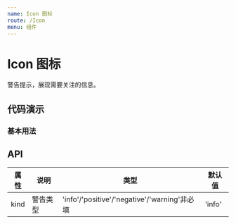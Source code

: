 ```yaml
---
name: Icon 图标
route: /Icon
menu: 组件
---
```


# Icon 图标

警告提示，展现需要关注的信息。

## 代码演示

### 基本用法

<Playground>
    <Icon type='md-home' style={{color: 'black', fontSize:'50px'}}></Icon>
</Playground>

<IconPre/>

## API

| 属性 | 说明     | 类型                                         | 默认值 |
| ---- | -------- | -------------------------------------------- | ------ |
| kind | 警告类型 | 'info'/'positive'/'negative'/'warning'非必填 | 'info' |